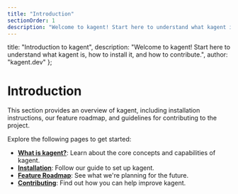 ```yaml
---
title: "Introduction"
sectionOrder: 1
description: "Welcome to kagent! Start here to understand what kagent is, how to install it, and how to contribute."
---
```


  title: "Introduction to kagent",
  description: "Welcome to kagent! Start here to understand what kagent is, how to install it, and how to contribute.",
  author: "kagent.dev"
};

# Introduction

This section provides an overview of kagent, including installation instructions, our feature roadmap, and guidelines for contributing to the project.

Explore the following pages to get started:

- **[What is kagent?](/docs/kagent/introduction/what-is-kagent)**: Learn about the core concepts and capabilities of kagent.
- **[Installation](/docs/kagent/introduction/installation)**: Follow our guide to set up kagent.
- **[Feature Roadmap](https://github.com/kagent-dev/kagent/blob/main/README.md#roadmap)**: See what we're planning for the future.
- **[Contributing](https://github.com/kagent-dev/kagent/blob/main/CONTRIBUTION.md)**: Find out how you can help improve kagent. 